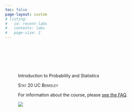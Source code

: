 ```yaml
---
toc: false
page-layout: custom
# listing:
#   id: recent-labs
#   contents: labs
#   page-size: 2
---
```


::::{.grid style="margin: 0em 2em 0em 2em"}
:::{.g-col-12 .g-col-md-6 style="margin: 3em 1em 0em 1em"}

\
\
\

:::{.banner-text}
Introduction to Probability and Statistics
:::

[Stat 20 UC Berkeley]{.smallcaps}

For information about the course, please [see the FAQ](syllabus.qmd).

:::

:::{.g-col-12 .g-col-md-6 style="margin: 0em 1em 0em 1em"}
![](images/stat20-hex.png){fig-alt="Hex logo of Stat 20 showing a golden bear."}
:::
::::

<!-- ::::columns -->
<!-- :::{.column width=5%} -->
<!-- ::: -->
<!-- :::{.column width=40%} -->
<!-- :::{recent-notes} -->
<!-- ::: -->
<!-- ::: -->
<!-- :::{.column width=10%} -->
<!-- ::: -->
<!-- :::{.column width=40%} -->
<!-- :::{#recent-labs} -->
<!-- ::: -->
<!-- ::: -->
<!-- :::{.column width=5%} -->
<!-- ::: -->
<!-- :::: -->
